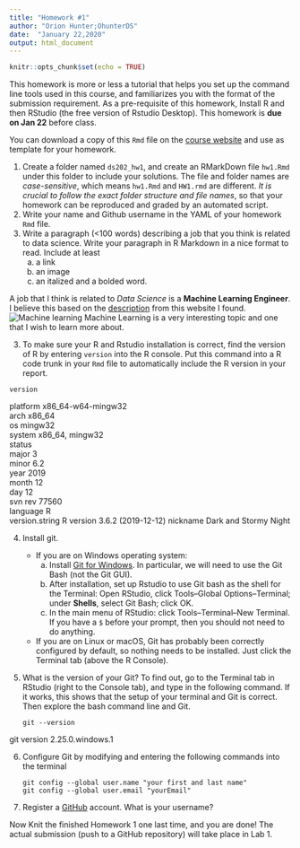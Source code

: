 ---
title: "Homework #1"
author: "Orion Hunter;OhunterDS"
date:  "January 22,2020"
output: html_document
---
```{r setup, include=FALSE}
knitr::opts_chunk$set(echo = TRUE)
```

This homework is more or less a tutorial that helps you set up the command line tools used in this course, and familiarizes you with the format of the submission requirement. As a pre-requisite of this homework, Install R and then RStudio (the free version of Rstudio Desktop). 
This homework is **due on Jan 22** before class.

You can download a copy of this `Rmd` file on the [course website](https://xdaiisu.github.io/ds202/hwlabs/) and use as template for your homework. 

1. Create a folder named `ds202_hw1`, and create an RMarkDown file `hw1.Rmd` under this folder to include your solutions. The file and folder names are *case-sensitive*, which means `hw1.Rmd` and `HW1.rmd` are different. *It is crucial to follow the exact folder structure and file names*, so that your homework can be reproduced and graded by an automated script. 
1. Write your name and Github username in the YAML of your homework `Rmd` file.
2. Write a paragraph (<100 words) describing a job that you think is related to data science. Write your paragraph in R Markdown in a nice format to read. Include at least 
    a. a link 
    b. an image
    c. an italized and a bolded word.
    
A job that I think is related to *Data Science* is a **Machine Learning Engineer**. I believe this based on the [description](https://resources.workable.com/machine-learning-engineer-job-description) from this website I found. ![Machine learning](http://www.kodig.com/uploads/blog/Machine-Learning-kodig.png?width=500) Machine Learning is a very interesting topic and one that I wish to learn more about.  

3. To make sure your R and Rstudio installation is correct, find the version of R by entering `version` into the R console. Put this command into a R code trunk in your `Rmd` file to automatically include the R version in your report. 
```
version
```
platform       x86_64-w64-mingw32          
arch           x86_64                      
os             mingw32                     
system         x86_64, mingw32             
status                                     
major          3                           
minor          6.2                         
year           2019                        
month          12                          
day            12                          
svn rev        77560                       
language       R                           
version.string R version 3.6.2 (2019-12-12)
nickname       Dark and Stormy Night    

4. Install git. 
    - If you are on Windows operating system: 
        a. Install [Git for Windows](https://gitforwindows.org/). In particular, we will need to use the Git Bash (not the Git GUI). 
        b. After installation, set up Rstudio to use Git bash as the shell for the Terminal: Open RStudio, click Tools--Global Options--Terminal; under **Shells**, select Git Bash; click OK. 
        c. In the main menu of RStudio: click Tools--Terminal--New Terminal. If you have a `$` before your prompt, then you should not need to do anything.
    - If you are on Linux or macOS, Git has probably been correctly configured by default, so nothing needs to be installed. Just click the Terminal tab (above the R Console).
    
5. What is the version of your Git? To find out, go to the Terminal tab in RStudio (right to the Console tab), and type in the following command. If it works, this shows that the setup of your terminal and Git is correct. Then explore the bash command line and Git.

    ```
    git --version
    ```
    
git version 2.25.0.windows.1  
    
6. Configure Git by modifying and entering the following commands into the terminal

    ```
    git config --global user.name "your first and last name"
    git config --global user.email "yourEmail"
    ```

7. Register a [GitHub](https://www.github.com) account. What is your username?

Now Knit the finished Homework 1 one last time, and you are done! The actual submission (push to a GitHub repository) will take place in Lab 1.
